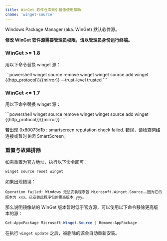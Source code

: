 ```yaml
---
title: WinGet 软件仓库索引镜像使用帮助
cname: 'winget-source'
---
```


Windows Package Manager (aka. WinGet) 默认软件源。

**修改 WinGet 软件源需要管理员权限，请以管理员身份运行终端。**

### WinGet \>= 1.8

用以下命令替换 winget 源：

<CodeBlock>
```powershell
winget source remove winget
winget source add winget {{http_protocol}}{{mirror}} --trust-level trusted
```
</CodeBlock>

### WinGet \<= 1.7

用以下命令替换 winget 源：

<CodeBlock>
```powershell
winget source remove winget
winget source add winget {{http_protocol}}{{mirror}}
```
</CodeBlock>

若出现 0x80073d1b : smartscreen reputation check failed. 错误，请检查网络连接或暂时关闭 SmartScreen。

### 重置与故障排除

如需重置为官方地址，执行以下命令即可：

```powershell
winget source reset winget
```

如果出现错误：

```
Operation failed: Windows 无法安装程序包 Microsoft.Winget.Source……因为它的版本为 xxx。已安装此程序包的更高版本 yyy。
```

那么说明镜像站的 WinGet 版本暂时低于官方源，可以使用以下命令移除更高版本的源：

```powershell
Get-AppxPackage Microsoft.Winget.Source | Remove-AppPackage
```

在执行 `winget update` 之后，被删除的源会自动重新安装。
